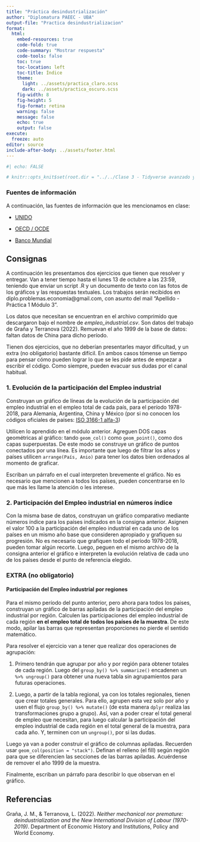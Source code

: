 ```yaml
---
title: "Práctica desindustrialización"
author: "Diplomatura PAEEC - UBA"
output-file: "Practica desindustrializacion" 
format:
  html:
    embed-resources: true
    code-fold: true
    code-summary: "Mostrar respuesta"
    code-tools: false
    toc: true
    toc-location: left
    toc-title: Índice
    theme:
      light: ../assets/practica_claro.scss
      dark: ../assets/practica_oscuro.scss
    fig-width: 8
    fig-height: 5
    fig-format: retina
    warning: false
    message: false
    echo: true
    output: false
execute:
  freeze: auto
editor: source
include-after-body: ../assets/footer.html
---
```


```r
#| echo: FALSE

# knitr::opts_knit$set(root.dir = "../../Clase 3 - Tidyverse avanzado y visualizacion/")

```

### Fuentes de información

A continuación, las fuentes de información que les mencionamos en clase:

-   [UNIDO](https://stat.unido.org/)

-   [OECD / OCDE](https://www.oecd.org/en/data.html)

-   [Banco Mundial](https://data.worldbank.org/indicator/)

## Consignas

A continuación les presentamos dos ejercicios que tienen que resolver y entregar. Van a tener tiempo hasta el lunes 13 de octubre a las 23:59, teniendo que enviar un script .R y un documento de texto con las fotos de los gráficos y las respuestas textuales. Los trabajos serán recibidos en diplo.problemas.economia\@gmail.com, con asunto del mail “Apellido - Práctica 1 Módulo 3”.

Los datos que necesitan se encuentran en el archivo comprimido que descargaron bajo el nombre de *empleo_industrial.csv*. Son datos del trabajo de Graña y Terranova (2022). Remuevan el año 1999 de la base de datos: faltan datos de China para dicho período.

Tienen dos ejercicios, que no deberían presentarles mayor dificultad, y un extra (no obligatorio) bastante difícil. En ambos casos tómense un tiempo para pensar cómo pueden lograr lo que se les pide antes de empezar a escribir el código. Como siempre, pueden evacuar sus dudas por el canal habitual.

### 1. Evolución de la participación del Empleo industrial

Construyan un gráfico de líneas de la evolución de la participación del empleo industrial en el empleo total de cada país, para el período 1978-2018, para Alemania, Argentina, China y México (por si no conocen los códigos oficiales de países: [ISO 3166-1 alfa-3](https://es.wikipedia.org/wiki/ISO_3166-1_alfa-3))

Utilicen lo aprendido en el módulo anterior. Agreguen DOS capas geométricas al gráfico: tando `geom_col()` como `geom_point()`, como dos capas superpuestas. De este modo se construye un gráfico de puntos conectados por una línea. Es importante que luego de filtrar los años y países utilicen `arrange(País, Anio)` para tener los datos bien ordenados al momento de graficar.

Escriban un párrafo en el cual interpreten brevemente el gráfico. No es necesario que mencionen a todos los países, pueden concentrarse en lo que más les llame la atención o les interese.

### 2. Participación del Empleo industrial en números índice

Con la misma base de datos, construyan un gráfico comparativo mediante números índice para los países indicados en la consigna anterior. Asignen el valor 100 a la participación del empleo industrial en cada uno de los países en un mismo año base que consideren apropiado y grafiquen su progresión. No es necesario que grafiquen todo el período 1978-2018, pueden tomar algún recorte. Luego, peguen en el mismo archivo de la consigna anterior el gráfico e interpreten la evolución relativa de cada uno de los países desde el punto de referencia elegido.

### EXTRA (no obligatorio)

#### Participación del Empleo industrial por regiones

Para el mismo período del punto anterior, pero ahora para todos los paises, construyan un gráfico de barras apiladas de la participación del empleo industrial por región. Calculen las participaciones del empleo industrial de cada región **en el empleo total de todos los países de la muestra**. De este modo, apilar las barras que representan proporciones no pierde el sentido matemático.

Para resolver el ejercicio van a tener que realizar dos operaciones de agrupación:

1.  Primero tendrán que agrupar por año y por región para obtener totales de cada región. Luego del `group_by() %>% summarize()` encadenen un `%>% ungroup()` para obtener una nueva tabla sin agrupamientos para futuras operaciones.

2.  Luego, a partir de la tabla regional, ya con los totales regionales, tienen que crear totales generales. Para ello, agrupen esta vez solo por año y usen el flujo `group_by() %>% mutate()` (de esta manera `dplyr` realiza las transformaciones grupo a grupo). Así, van a poder crear el total general de empleo que necesitan, para luego calcular la participación del empleo industrial de cada región en el total general de la muestra, para cada año. Y, terminen con un `ungroup()`, por si las dudas.

Luego ya van a poder construir el gráfico de columnas apiladas. Recuerden usar `geom_col(position = "stack")`. Definan el relleno (el fill) según región para que se diferencien las secciones de las barras apiladas. Acuérdense de remover el año 1999 de la muestra.

Finalmente, escriban un párrafo para describir lo que observan en el gráfico.


## Referencias {.unnumbered}

```{=html}
<div id="refs" class="references csl-bib-body hanging-indent">

  <div id="ref-grana2022" class="csl-entry">
    Graña, J. M., &amp; Terranova, L. (2022). <i>Neither mechanical nor premature: deindustrialization and the New International Division of Labour (1970-2019)</i>. Department of Economic History and Institutions, Policy and World Economy.
  </div>
  
</div>
```
